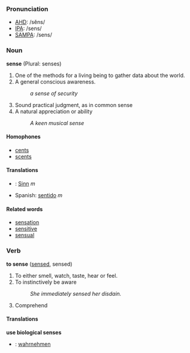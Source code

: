 === Pronunciation ===
*[[w:AHD|AHD]]: /sĕns/
*[[w:IPA|IPA]]: /sens/
*[[w:SAMPA|SAMPA]]: /sens/

=== Noun ===
'''sense''' (Plural: senses)
#One of the methods for a living being to gather data about the world.
#A general conscious awareness.
#:''a sense of security'' 
#Sound practical judgment, as in common sense
#A natural appreciation or ability
#:''A keen musical sense''

==== Homophones ====
*[[cents]]
*[[scents]]

====Translations====
*{{de}}: [[Sinn]] ''m''
*Spanish: [[sentido]] ''m''

====Related words====
*[[sensation]]
*[[sensitive]]
*[[sensual]]

=== Verb ===
'''to sense''' ([[sensed]], sensed)
# To either smell, watch, taste, hear or feel.
# To instinctively be aware
#:''She immediately sensed her disdain.''
# Comprehend
====Translations====
'''use biological senses'''
*{{de}}: [[wahrnehmen]]